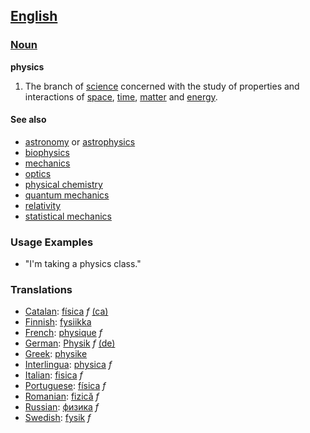 == [[English]] ==

=== [[Noun]] ===

'''physics'''
# The branch of [[science]] concerned with the study of properties and interactions of [[space]], [[time]], [[matter]] and [[energy]].

==== See also ====

*[[astronomy]] or [[astrophysics]]
*[[biophysics]]
*[[mechanics]]
*[[optics]]
*[[physical chemistry]]
*[[quantum mechanics]]
*[[relativity]]
*[[statistical mechanics]]

=== Usage Examples ===

*"I'm taking a physics class."

=== Translations ===
*[[Catalan]]: [[física]] ''f'' [[:ca:física|(ca)]] 
*[[Finnish]]: [[fysiikka]]
*[[French]]: [[physique]] ''f''
*[[German]]: [[Physik]] ''f'' [[:de:Physik|(de)]] 
*[[Greek]]: [[physike]]
*[[Interlingua]]: [[physica]] ''f''
*[[Italian]]: [[fisica]] ''f''
*[[Portuguese]]: [[física]] ''f''
*[[Romanian]]: [[fizică]] ''f''
*[[Russian]]: [[физика]] ''f''
*[[Swedish]]: [[fysik]] ''f''